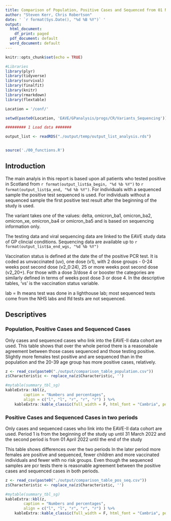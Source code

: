 ```yaml
---
title: Comparison of Population, Positive Cases and Sequenced from 01 November 2021 
author: "Steven Kerr, Chris Robertson"
date: ' `r format(Sys.Date(), "%d %B %Y")` '
output:
  html_document:
    df_print: paged
  pdf_document: default
  word_document: default
---
```


```r
knitr::opts_chunk$set(echo = TRUE)

#Libraries
library(plyr)
library(tidyverse)
library(survival)
library(finalfit)
library(knitr)
library(rmarkdown)
library(flextable)

Location = '/conf/'

setwd(paste0(Location, 'EAVE/GPanalysis/progs/CR/Variants_Sequencing'))

######### 1 Load data #######

output_list <- readRDS("./output/temp/output_list_analysis.rds") 


source('./00_functions.R')

```

## Introduction

The main analyis in this report is based upon all patients who tested positive in Scotland from `r format(output_list$a_begin, "%d %b %Y")` to `r format(output_list$a_end, "%d %b %Y")`.  For individuals with a sequenced sample the positive test sequenced is used.  For individuals without a sequenced sample the first positive test result after the beginning of the study is used.  

The variant takes one of the values: delta, omicron_ba1, omicron_ba2, omicron_xe, omicron_ba4 or omicron_ba5 and is based on sequencing information only.

The testing data and viral sequencing data are linked to the EAVE study data of GP clincial conditions.  Sequencing data are available up to `r format(output_list$a_end_wgs, "%d %b %Y")`

Vaccination status is defined at the date the of the positive PCR test.  It is coded as unvaccinated (uv), one dose (v1), with 2 dose groups - 0-24 weeks post second dose (v2_0:24), 25 or more weeks post second dose (v2_20+).  For those with a dose 3/dose 4 or booster the categories are similarly defined in terms of weeks post dose 3 or dose 4.  In the descriptive tables, 'vs' is the vaccination status variable.

lab = lh means test was done in a lighthouse lab; most sequenced tests come from the NHS labs and lfd tests are not sequenced. 

## Descriptives

### Population, Positive Cases and Sequenced Cases

Only cases and sequenced cases who link into the EAVE-II data cohort are used.  This table shows that over the whole period there is a reasonabale agreement between those cases sequenced and those testing positive.  Slightly more females test positive and are sequenced than in the population and the 20-39 age group has more positive cases, relatively.

```r

z <- read_csv(paste0("./output/comparison_table_population.csv"))
z$Characteristic <- replace_na(z$Characteristic, '') 

#mytable(summary_tbl_sg)
kableExtra::kbl(z, 
        caption = "Numbers and percentages", 
        align = c("l", "l", "r", "r", "r") ) %>%
    kableExtra::kable_classic(full_width = F, html_font = "Cambria", position = "left")

```

### Positive Cases and Sequenced Cases in two periods

Only cases and sequenced cases who link into the EAVE-II data cohort are used.  Period 1 is from the beginning of the study up until 31 March 2022 and the second period is from 01 April 2022 until the end of the study

This table shows differences over the two periods  In the later period more females are positive and sequenced, fewer children and more vaccinated individuals and fewer with no risk groups.  Even though the sequenced samples are pcr tests there is reasonable agreement between the positive cases and sequenced cases in both periods.

```r

z <- read_csv(paste0("./output/comparison_table_pos_seq.csv"))
z$Characteristic <- replace_na(z$Characteristic, '') 

#mytable(summary_tbl_sg)
kableExtra::kbl(z, 
        caption = "Numbers and percentages", 
        align = c("l", "l", "r", "r", "r") ) %>%
    kableExtra::kable_classic(full_width = F, html_font = "Cambria", position = "left")

```




